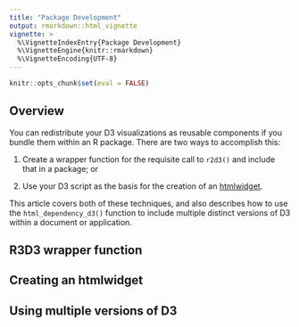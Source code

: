 ```yaml
---
title: "Package Development"
output: rmarkdown::html_vignette
vignette: >
  %\VignetteIndexEntry{Package Development}
  %\VignetteEngine{knitr::rmarkdown}
  %\VignetteEncoding{UTF-8}
---
```


```r
knitr::opts_chunk$set(eval = FALSE)
```

## Overview

You can redistribute your D3 visualizations as reusable components if you bundle them within an R package. There are two ways to accomplish this:

1) Create a wrapper function for the requisite call to `r2d3()` and include that in a package; or

2) Use your D3 script as the basis for the creation of an [htmlwidget](http://www.htmlwidgets.org).

This article covers both of these techniques, and also describes how to use the `html_dependency_d3()` function to include multiple distinct versions of D3 within a document or application.

## R3D3 wrapper function




## Creating an htmlwidget


## Using multiple versions of D3









